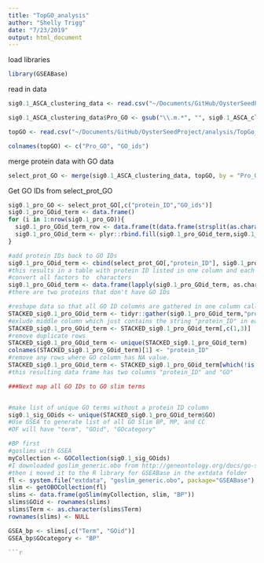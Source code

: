 ```yaml
---
title: "TopGO_analysis"
author: "Shelly Trigg"
date: "7/23/2019"
output: html_document
---
```



load libraries
```r
library(GSEABase)

```

read in data
```r
sig0.1_ASCA_clustering_data <- read.csv("~/Documents/GitHub/OysterSeedProject/analysis/UniprotAnnotations_NetworkAnalysis/VerifyStatsProteinSelection/all_sig0.1_ASCA_clust_pro.csv", stringsAsFactors = FALSE)

sig0.1_ASCA_clustering_data$Pro_GO <- gsub("\\.m.*", "", sig0.1_ASCA_clustering_data$protein_ID)

topGO <- read.csv("~/Documents/GitHub/OysterSeedProject/analysis/TopGo_analysis/topGO.tsv", sep = "\t", header = FALSE, stringsAsFactors = FALSE)

colnames(topGO) <- c("Pro_GO", "GO_ids")
```

merge protein data with GO data
```r
select_prot_GO <- merge(sig0.1_ASCA_clustering_data, topGO, by = "Pro_GO")

```



Get GO IDs from select_prot_GO
```r
sig0.1_pro_GO <- select_prot_GO[,c("protein_ID","GO_ids")]
sig0.1_pro_GOid_term <- data.frame()
for (i in 1:nrow(sig0.1_pro_GO)){
  sig0.1_pro_GOid_term_row <- data.frame(t(data.frame(strsplit(as.character(sig0.1_pro_GO$GO_ids[i]),', ', fixed = TRUE))))
  sig0.1_pro_GOid_term <- plyr::rbind.fill(sig0.1_pro_GOid_term,sig0.1_pro_GOid_term_row)
}

#add protein IDs back to GO IDs
sig0.1_pro_GOid_term <- cbind(select_prot_GO[,"protein_ID"], sig0.1_pro_GOid_term)
#this results in a table with protein ID listed in one column and each next column contains a GO ID that was listed with the protein in Uniprot DB.
#convert all factors to  characters
sig0.1_pro_GOid_term <- data.frame(lapply(sig0.1_pro_GOid_term, as.character), stringsAsFactors = FALSE)
#there are two proteins that don't have GO IDs

#reshape data so that all GO ID columns are gathered in one column called "GO" 
STACKED_sig0.1_pro_GOid_term <- tidyr::gather(sig0.1_pro_GOid_term,"protein_ID","GO", 2:ncol(sig0.1_pro_GOid_term))
#exlude middle column which just contains the string "protein_ID" in each row
STACKED_sig0.1_pro_GOid_term <- STACKED_sig0.1_pro_GOid_term[,c(1,3)]
#remove duplicate rows
STACKED_sig0.1_pro_GOid_term <- unique(STACKED_sig0.1_pro_GOid_term)
colnames(STACKED_sig0.1_pro_GOid_term)[1] <- "protein_ID"
#remove any rows where GO column has NA value. 
STACKED_sig0.1_pro_GOid_term <- STACKED_sig0.1_pro_GOid_term[which(!is.na(STACKED_sig0.1_pro_GOid_term$GO)),]
#this resulting data frame has two columns "protein_ID" and "GO"

###Next map all GO IDs to GO slim terms


#make list of unique GO terms without a protein ID column
sig0.1_sig_GOids <- unique(STACKED_sig0.1_pro_GOid_term$GO)
#Use GSEA to generate list of all GO Slim BP, MP, and CC
#DF will have "term", "GOid", "GOcategory"

#BP first
#goslims with GSEA
myCollection <- GOCollection(sig0.1_sig_GOids)
#I downloaded goslim_generic.obo from http://geneontology.org/docs/go-subset-guide/
#then i moved it to the R library for GSEABase in the extdata folder
fl <- system.file("extdata", "goslim_generic.obo", package="GSEABase")
slim <- getOBOCollection(fl)
slims <- data.frame(goSlim(myCollection, slim, "BP"))
slims$GOid <- rownames(slims)
slims$Term <- as.character(slims$Term)
rownames(slims) <- NULL

GSEA_bp <- slims[,c("Term", "GOid")]
GSEA_bp$GOcategory <- "BP"

```r


```